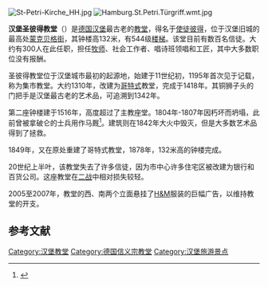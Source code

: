 {{expand language|de}}
{{Refimprove|time=2018-08-28T00:47:40+00:00}}

{{coord|53|33|01|N|9|59|47|E|region:DE-HH_type:landmark|display=title}}
[[Image:St-Petri-Kirche_HH.jpg|thumb]]
[[Image:Hamburg.St.Petri.Türgriff.wmt.jpg|thumb]]

'''汉堡圣彼得教堂'''（{{lang-de|Hauptkirche St. Petri}}）是[[德国|德国]][[漢堡市|汉堡]]最古老的[[教堂|教堂]]，得名于[[使徒彼得|使徒彼得]]，位于汉堡旧城的最高处[[蒙克贝格街|蒙克贝格街]]，其钟楼高132米，有544级[[楼梯|楼梯]]。该堂目前有数百名信徒。大约有300人在此任职，担任[[牧师|牧师]]、社会工作者、唱诗班领唱和工匠，其中大多数职位没有报酬。

圣彼得教堂位于汉堡城市最初的起源地，始建于11世纪初，1195年首次见于记载，称为集市教堂。大约1310年，改建为[[哥特式|哥特式]]教堂，完成于1418年。其铜狮子头的门把手是汉堡最古老的艺术品，可追溯到1342年。

第二座钟楼建于1516年，高度超过了主教座堂。1804年-1807年因朽坏而坍塌，此前曾被拿破仑的士兵用作马厩<ref>{{Citation |last=Verg |first=Erich |last2=Verg |first2=Martin |title=Das Abenteuer das Hamburg heißt |year=2007 |page=90 |location=Hamburg |publisher=Eller&Richter |edition=4th |isbn=9783831901371 }} {{de icon}}</ref>。建筑则在1842年大火中毁灭，但是大多数艺术品得到了拯救。

1849年，又在原处重建了哥特式教堂，1878年，132米高的钟楼完成。

20世纪上半叶，该教堂失去了许多信徒，因为市中心许多住宅区被改建为银行和百货公司。这座教堂在[[第二次世界大战|二战]]中相对损失较轻。

2005至2007年，教堂的西、南两个立面悬挂了[[H&M|H&M]]服装的巨幅广告，以维持教堂的开支。

==参考文献==
<div class="references-small">
<references />
</div>

{{Authority control}}

[[Category:汉堡教堂|Category:汉堡教堂]]
[[Category:德国信义宗教堂|Category:德国信义宗教堂]]
[[Category:汉堡旅游景点|Category:汉堡旅游景点]]